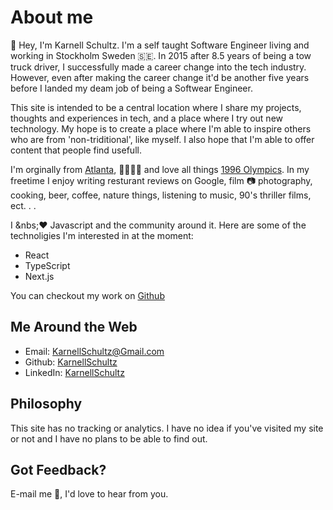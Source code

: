 
<heading>

# About me

<!-- <AboutCard></AboutCard> -->

</heading>

👋 Hey, I'm Karnell Schultz. I'm a self taught Software Engineer living and working in Stockholm Sweden 🇸🇪.
In 2015 after 8.5 years of being a tow truck driver, I successfully made a career change into the tech industry.
However, even after making the career change it'd be another five years before I landed my deam job of being a Softwear Engineer.

This site is intended to be a central location where I share my projects, thoughts and experiences in tech, and a place where I try out new technology.
My hope is to create a place where I'm able to inspire others who are from 'non-triditional', like myself. I also hope that I'm able to offer content that people find usefull.

I'm orginally from [Atlanta](https://sv.wikipedia.org/wiki/Atlanta), 🦅🇺🇸🦅
and love all things [1996 Olympics](https://www.olympic.org/atlanta-1996).
In my freetime I enjoy writing resturant reviews on Google, film 📷 photography, cooking, beer, coffee, nature things, listening to music, 90's thriller films, ect. . .

I &nbs;❤️ Javascript and the community around it. Here are some of the technoligies I'm interested in at the moment:

- React
- TypeScript
- Next.js

You can checkout my work on [Github](https://github.com/KarnellSchultz)

## Me Around the Web

- Email: [KarnellSchultz@Gmail.com](mailto:KarnellSchultz@gmail.com)
- Github: [KarnellSchultz](https://github.com/KarnellSchultz)
- LinkedIn: [KarnellSchultz](https://www.linkedin.com/in/karnell-schultz-a30bb33b/)

## Philosophy

This site has no tracking or analytics. I have no idea if you've visited my site or not and I have no plans to be able to find out.

## Got Feedback?

E-mail me 📨, I'd love to hear from you.

